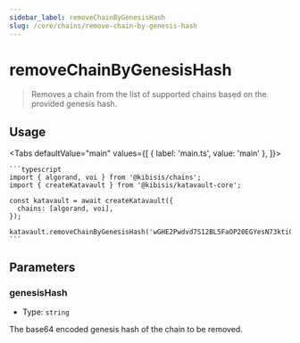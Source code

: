 ```yaml
---
sidebar_label: removeChainByGenesisHash
slug: /core/chains/remove-chain-by-genesis-hash
---
```



# removeChainByGenesisHash

> Removes a chain from the list of supported chains based on the provided genesis hash.

<SectionBreak />

## Usage

<Tabs
  defaultValue="main"
  values={[
    { label: 'main.ts', value: 'main' },
  ]}>
  <TabItem value="main">

    ```typescript
    import { algorand, voi } from '@kibisis/chains';
    import { createKatavault } from '@kibisis/katavault-core';

    const katavault = await createKatavault({
      chains: [algorand, voi],
    });

    katavault.removeChainByGenesisHash('wGHE2Pwdvd7S12BL5FaOP20EGYesN73ktiC1qzkkit8=');
    ```

  </TabItem>
</Tabs>

<SectionBreak />

## Parameters

### genesisHash

* Type: `string`

The base64 encoded genesis hash of the chain to be removed.
